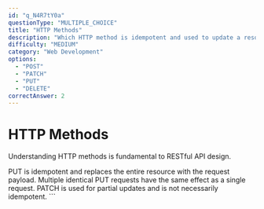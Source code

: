 ```yaml
---
id: "q_N4R7tY0a"
questionType: "MULTIPLE_CHOICE"
title: "HTTP Methods"
description: "Which HTTP method is idempotent and used to update a resource completely?"
difficulty: "MEDIUM"
category: "Web Development"
options:
  - "POST"
  - "PATCH"
  - "PUT"
  - "DELETE"
correctAnswer: 2
---
```


# HTTP Methods

Understanding HTTP methods is fundamental to RESTful API design.

PUT is idempotent and replaces the entire resource with the request payload. Multiple identical PUT requests have the same effect as a single request. PATCH is used for partial updates and is not necessarily idempotent.
\`\`\`
